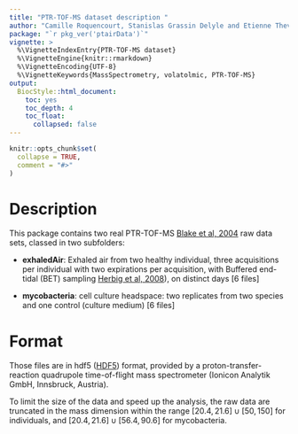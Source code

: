 ```yaml
---
title: "PTR-TOF-MS dataset description "
author: "Camille Roquencourt, Stanislas Grassin Delyle and Etienne Thevenot"
package: "`r pkg_ver('ptairData')`"
vignette: >
  %\VignetteIndexEntry{PTR-TOF-MS dataset}
  %\VignetteEngine{knitr::rmarkdown}
  %\VignetteEncoding{UTF-8}
  %\VignetteKeywords{MassSpectrometry, volatolmic, PTR-TOF-MS}
output:
  BiocStyle::html_document:
    toc: yes
    toc_depth: 4
    toc_float:
      collapsed: false
---
```



```r
knitr::opts_chunk$set(
  collapse = TRUE,
  comment = "#>"
)
```

# Description 
This package contains two real PTR-TOF-MS [Blake et al, 2004](https://pubs.acs.org/doi/10.1021/ac0498260) raw data sets, classed in two subfolders:  

- **exhaledAir**: Exhaled air from two healthy individual, three acquisitions per individual with two expirations per acquisition, with Buffered end-tidal (BET) sampling  [Herbig et al, 2008](http://stacks.iop.org/1752-7163/2/i=3/a=037008?key=crossref.6c1463e66d0714dce9de2a6cfe05bf66)), on distinct days [6 files]

- **mycobacteria**: cell culture headspace: two replicates from two species and one control (culture medium) [6 files]


# Format

Those files are in hdf5 ([HDF5](https://www.hdfgroup.org)) format, provided by a proton-transfer-reaction
quadrupole time-of-flight mass spectrometer (Ionicon Analytik GmbH, Innsbruck, Austria). 

To limit the size of the data and speed up the analysis, the raw data are truncated in the mass dimension within the range $[20.4,21.6] \cup [50,150]$ for individuals, and $[20.4,21.6] \cup [56.4,90.6]$ for mycobacteria.


